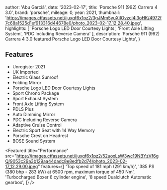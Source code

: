 
  author: 'Abu Garciá',
  date: '2023-02-17',
  title: 'Porsche 911 (992) Carrera 4 3.0',
  brand: 'porsche',
  mileage: 0,
  year: 2021,
  thumbnail: 'https://images.ctfassets.net/ijuxqf6x1pz2/3gJMm5yuXiIOvzcl4i3oHK/4972f7c68a1525d1ef913316d44678e0/photo_2023-02-17_12.28.40.jpeg',
  highlights: [
    'Porsche Logo LED Door Courtesy Lights',
    'Front Axle Lifting System',
    'PDC Including Reverse Camera'
  ],
  description:
    'Porsche 911 (992) Carrera 4 3.0 featured Porsche Logo LED Door Courtesy Lights',
}


## Features
- Unregister 2021
- UK Imported
- Electric Glass Sunroof
- Folding Mirror
- Porsche Logo LED Door Courtesy Lights 
- Sport Chrono Package 
- Sport Exhaust System 
- Front Axle Lifting System 
- PDLS Plus
- Auto Dimming Mirror 
- PDC Including Reverse Camera 
- Adaptive Cruise Control 
- Electric Sport Seat with 14 Way Memory
- Porsche Crest on Headrest 
- BOSE Sound System

<Featured
  title="Performance"
  src="https://images.ctfassets.net/ijuxqf6x1pz2/52uoxLsW3wc19NBYzVf6gQ/9053c29a3b129aa44dadc8e8edfb2d74/photo_2023-02-17_12.29.00.jpeg"
  features={[
    'Top speed of 181 mph (291 km/h)',
    '385 PS (380 bhp - 283 kW) at 6500 rpm, maximum torque of 450 Nm',
    'Turbocharged Boxer 6 cylinder engine',
    '8 speed Dualclutch Automatic gearbox',
  ]}
/>

<Featured
  title="Stock tire sizes are 235 / 40 on 19 inch rims at the front, and 295 / 35 on 20 inch rims at the rear"
  src="https://images.ctfassets.net/ijuxqf6x1pz2/2ZBdnvRYyUKxk5QfKk1im5/a6dbda1a42cb138c0cdc219862a7e627/photo_2023-02-17_12.29.01.jpeg"
  features={[]}
/>